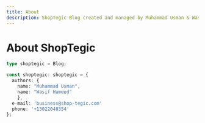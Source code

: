 ```yaml
---
title: About
description: ShopTegic Blog created and managed by Muhammad Usman & Wasif Hameed. Here you can find all info about ecommerse, how to setup you passive income business and Full Premium Mentorship by Professionals.
---
```


# About ShopTegic

```ts title="authors.ts"
type shoptegic = Blog;

const shoptegic: shoptegic = {
  authors: {
    name: "Muhammad Usman",
    name: "Wasif Hameed"
    },
  e-mail: 'business@shop-tegic.com'
  phone: '+13022048354'
};
```

<br />

